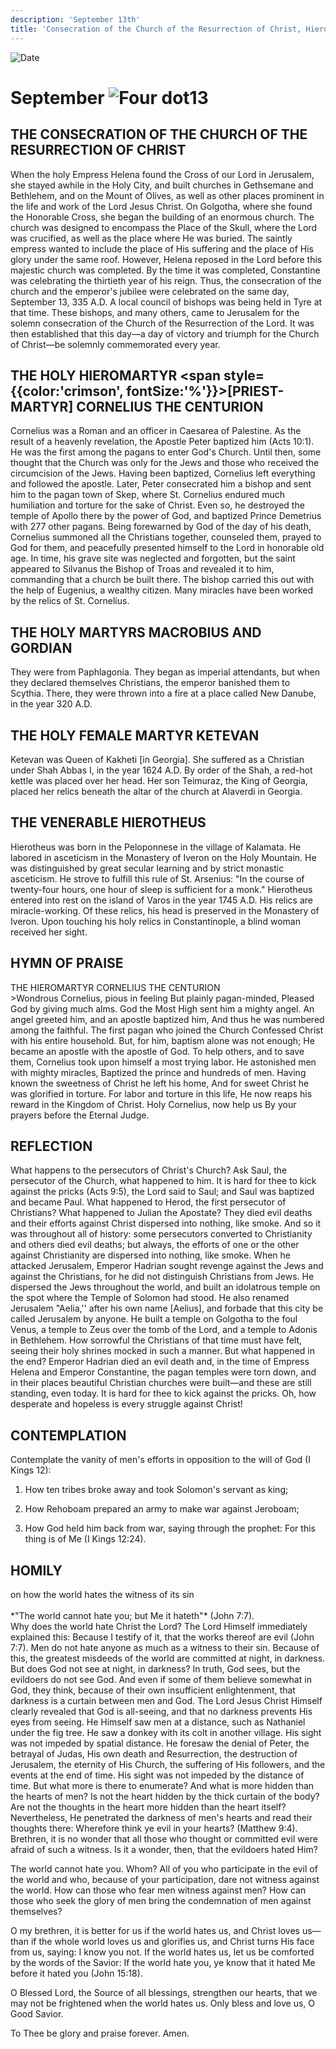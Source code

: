 ```yaml
---
description: 'September 13th'
title: 'Consecration of the Church of the Resurrection of Christ, Hieromartyr Cornelius the Centurion, Holy Martyrs Macrobius and Gordian'
---
```


<CustomPaginator />
<RunningHead />

<Image src="/title-imprint.png" height={68} width={50} alt="Date" className="title-imprint"/>

# <div id="date">September <Image className="four-dot" src="/four-dot.png" height={15} width={15} alt="Four dot" />13</div>

## THE CONSECRATION OF THE CHURCH OF THE RESURRECTION OF CHRIST

When the holy Empress Helena found the Cross of our Lord in Jerusalem, she stayed awhile in the Holy City, and built churches in Gethsemane and Bethlehem, and on the Mount of Olives, as well as other places prominent in the life and work of the Lord Jesus Christ. On Golgotha, where she found the Honorable Cross, she began the building of an enormous church. The church was designed to encompass the Place of the Skull, where the Lord was crucified, as well as the place where He was buried. The saintly empress wanted to include the place of His suffering and the place of His glory under the same roof. However, Helena reposed in the Lord before this majestic church was completed. By the time it was completed, Constantine was celebrating the thirtieth year of his reign. Thus, the consecration of the church and the emperor's jubilee were celebrated on the same day, September 13, 335 A.D. A local council of bishops was being held in Tyre at that time. These bishops, and many others, came to Jerusalem for the solemn consecration of the Church of the Resurrection of the Lord. It was then established that this day—a day of victory and triumph for the Church of Christ—be solemnly commemorated every year.

## THE HOLY HIEROMARTYR <span style={{color:'crimson', fontSize:'%'}}>[PRIEST-MARTYR]</span> CORNELIUS THE CENTURION

Cornelius was a Roman and an officer in Caesarea of Palestine. As the result of a heavenly revelation, the Apostle Peter baptized him (Acts 10:1). He was the first among the pagans to enter God's Church. Until then, some thought that the Church was only for the Jews and those who received the circumcision of the Jews. Having been baptized, Cornelius left everything and followed the apostle. Later, Peter consecrated him a bishop and sent him to the pagan town of Skep, where St. Cornelius endured much humiliation and torture for the sake of Christ. Even so, he destroyed the temple of Apollo there by the power of God, and baptized Prince Demetrius with 277 other pagans. Being forewarned by God of the day of his death, Cornelius summoned all the Christians together, counseled them, prayed to God for them, and peacefully presented himself to the Lord in honorable old age. In time, his grave site was neglected and forgotten, but the saint appeared to Silvanus the Bishop of Troas and revealed it to him, commanding that a church be built there. The bishop carried this out with the help of Eugenius, a wealthy citizen. Many miracles have been worked by the relics of St. Cornelius.

## THE HOLY MARTYRS MACROBIUS AND GORDIAN

They were from Paphlagonia. They began as imperial attendants, but when they declared themselves Christians, the emperor banished them to Scythia. There, they were thrown into a fire at a place called New Danube, in the year 320 A.D.

## THE HOLY FEMALE MARTYR KETEVAN

Ketevan was Queen of Kakheti [in Georgia]. She suffered as a Christian under Shah Abbas I, in the year 1624 A.D. By order of the Shah, a red-hot kettle was placed over her head. Her son Teimuraz, the King of Georgia, placed her relics beneath the altar of the church at Alaverdi in Georgia.

## THE VENERABLE HIEROTHEUS

Hierotheus was born in the Peloponnese in the village of Kalamata. He labored in asceticism in the Monastery of Iveron on the Holy Mountain. He was distinguished by great secular learning and by strict monastic asceticism. He strove to fulfill this rule of St. Arsenius: "In the course of twenty-four hours, one hour of sleep is sufficient for a monk." Hierotheus entered into rest on the island of Varos in the year 1745 A.D. His relics are miracle-working. Of these relics, his head is preserved in the Monastery of Iveron. Upon touching his holy relics in Constantinople, a blind woman received her sight.


## HYMN OF PRAISE
<div style={{textAlign:'center', color:'crimson', fontWeight:'bold'}}>
THE HIEROMARTYR CORNELIUS THE CENTURION
</div>
>Wondrous Cornelius, pious in feeling  
But plainly pagan-minded,  
Pleased God by giving much alms.  
God the Most High sent him a mighty angel.  
An angel greeted him, and an apostle baptized him,  
And thus he was numbered among the faithful.  
The first pagan who joined the Church  
Confessed Christ with his entire household.  
But, for him, baptism alone was not enough;  
He became an apostle with the apostle of God.  
To help others, and to save them,  
Cornelius took upon himself a most trying labor.  
He astonished men with mighty miracles,  
Baptized the prince and hundreds of men.  
Having known the sweetness of Christ he left his home,  
And for sweet Christ he was glorified in torture.  
For labor and torture in this life,  
He now reaps his reward in the Kingdom of Christ.  
Holy Cornelius, now help us  
By your prayers before the Eternal Judge.  


## REFLECTION

What happens to the persecutors of Christ's Church? Ask Saul, the persecutor of the Church, what happened to him. It is hard for thee to kick against the pricks (Acts 9:5), the Lord said to Saul; and Saul was baptized and became Paul. What happened to Herod, the first persecutor of Christians? What happened to Julian the Apostate? They died evil deaths and their efforts against Christ dispersed into nothing, like smoke. And so it was throughout all of history: some persecutors converted to Christianity and others died evil deaths; but always, the efforts of one or the other against Christianity are dispersed into nothing, like smoke. When he attacked Jerusalem, Emperor Hadrian sought revenge against the Jews and against the Christians, for he did not distinguish Christians from Jews. He dispersed the Jews throughout the world, and built an idolatrous temple on the spot where the Temple of Solomon had stood. He also renamed Jerusalem "Aelia,'' after his own name [Aelius], and forbade that this city be called Jerusalem by anyone. He built a temple on Golgotha to the foul Venus, a temple to Zeus over the tomb of the Lord, and a temple to Adonis in Bethlehem. How sorrowful the Christians of that time must have felt, seeing their holy shrines mocked in such a manner. But what happened in the end? Emperor Hadrian died an evil death and, in the time of Empress Helena and Emperor Constantine, the pagan temples were torn down, and in their places beautiful Christian churches were built—and these are still standing, even today. It is hard for thee to kick against the pricks. Oh, how desperate and hopeless is every struggle against Christ!


## CONTEMPLATION

Contemplate the vanity of men's efforts in opposition to the will of God (I Kings 12):

1. How ten tribes broke away and took Solomon's servant as king;

2. How Rehoboam prepared an army to make war against Jeroboam;

3. How God held him back from war, saying through the prophet: For this thing is of Me (I Kings 12:24).


## HOMILY
<div style={{textAlign:'center', color:'crimson', fontWeight:'bold'}}>
on how the world hates the witness of its sin
</div>
<br />
<div style={{textAlign:'right'}}>
*"The world cannot hate you; but Me it hateth"* (John 7:7).
</div>
Why does the world hate Christ the Lord? The Lord Himself immediately explained this: Because I testify of it, that the works thereof are evil (John 7:7). Men do not hate anyone as much as a witness to their sin. Because of this, the greatest misdeeds of the world are committed at night, in darkness. But does God not see at night, in darkness? In truth, God sees, but the evildoers do not see God. And even if some of them believe somewhat in God, they think, because of their own insufficient enlightenment, that darkness is a curtain between men and God. The Lord Jesus Christ Himself clearly revealed that God is all-seeing, and that no darkness prevents His eyes from seeing. He Himself saw men at a distance, such as Nathaniel under the fig tree. He saw a donkey with its colt in another village. His sight was not impeded by spatial distance. He foresaw the denial of Peter, the betrayal of Judas, His own death and Resurrection, the destruction of Jerusalem, the eternity of His Church, the suffering of His followers, and the events at the end of time. His sight was not impeded by the distance of time. But what more is there to enumerate? And what is more hidden than the hearts of men? Is not the heart hidden by the thick curtain of the body? Are not the thoughts in the heart more hidden than the heart itself? Nevertheless, He penetrated the darkness of men's hearts and read their thoughts there: Wherefore think ye evil in your hearts? (Matthew 9:4). Brethren, it is no wonder that all those who thought or committed evil were afraid of such a witness. Is it a wonder, then, that the evildoers hated Him?

The world cannot hate you. Whom? All of you who participate in the evil of the world and who, because of your participation, dare not witness against the world. How can those who fear men witness against men? How can those who seek the glory of men bring the condemnation of men against themselves?

O my brethren, it is better for us if the world hates us, and Christ loves us—than if the whole world loves us and glorifies us, and Christ turns His face from us, saying: I know you not. If the world hates us, let us be comforted by the words of the Savior: If the world hate you, ye know that it hated Me before it hated you (John 15:18).

O Blessed Lord, the Source of all blessings, strengthen our hearts, that we may not be frightened when the world hates us. Only bless and love us, O Good Savior.

To Thee be glory and praise forever. Amen.